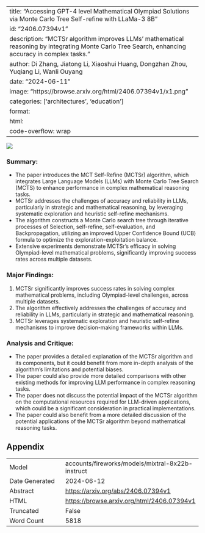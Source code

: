 
---
title: "Accessing GPT-4 level Mathematical Olympiad Solutions via Monte Carlo Tree Self-refine with LLaMa-3 8B"
id: "2406.07394v1"
description: "MCTSr algorithm improves LLMs' mathematical reasoning by integrating Monte Carlo Tree Search, enhancing accuracy in complex tasks."
author: Di Zhang, Jiatong Li, Xiaoshui Huang, Dongzhan Zhou, Yuqiang Li, Wanli Ouyang
date: "2024-06-11"
image: "https://browse.arxiv.org/html/2406.07394v1/x1.png"
categories: ['architectures', 'education']
format:
  html:
    code-overflow: wrap
---

![](https://browse.arxiv.org/html/2406.07394v1/x1.png)

### Summary:
- The paper introduces the MCT Self-Refine (MCTSr) algorithm, which integrates Large Language Models (LLMs) with Monte Carlo Tree Search (MCTS) to enhance performance in complex mathematical reasoning tasks.
- MCTSr addresses the challenges of accuracy and reliability in LLMs, particularly in strategic and mathematical reasoning, by leveraging systematic exploration and heuristic self-refine mechanisms.
- The algorithm constructs a Monte Carlo search tree through iterative processes of Selection, self-refine, self-evaluation, and Backpropagation, utilizing an improved Upper Confidence Bound (UCB) formula to optimize the exploration-exploitation balance.
- Extensive experiments demonstrate MCTSr’s efficacy in solving Olympiad-level mathematical problems, significantly improving success rates across multiple datasets.

### Major Findings:
1. MCTSr significantly improves success rates in solving complex mathematical problems, including Olympiad-level challenges, across multiple datasets.
2. The algorithm effectively addresses the challenges of accuracy and reliability in LLMs, particularly in strategic and mathematical reasoning.
3. MCTSr leverages systematic exploration and heuristic self-refine mechanisms to improve decision-making frameworks within LLMs.

### Analysis and Critique:
- The paper provides a detailed explanation of the MCTSr algorithm and its components, but it could benefit from more in-depth analysis of the algorithm's limitations and potential biases.
- The paper could also provide more detailed comparisons with other existing methods for improving LLM performance in complex reasoning tasks.
- The paper does not discuss the potential impact of the MCTSr algorithm on the computational resources required for LLM-driven applications, which could be a significant consideration in practical implementations.
- The paper could also benefit from a more detailed discussion of the potential applications of the MCTSr algorithm beyond mathematical reasoning tasks.

## Appendix

|          |          |
|----------|----------|
| Model     | accounts/fireworks/models/mixtral-8x22b-instruct       |
| Date Generated     | 2024-06-12       |
| Abstract | [https://arxiv.org/abs/2406.07394v1](https://arxiv.org/abs/2406.07394v1)        |
| HTML     | [https://browse.arxiv.org/html/2406.07394v1](https://browse.arxiv.org/html/2406.07394v1)       |
| Truncated       | False       |
| Word Count       | 5818       |